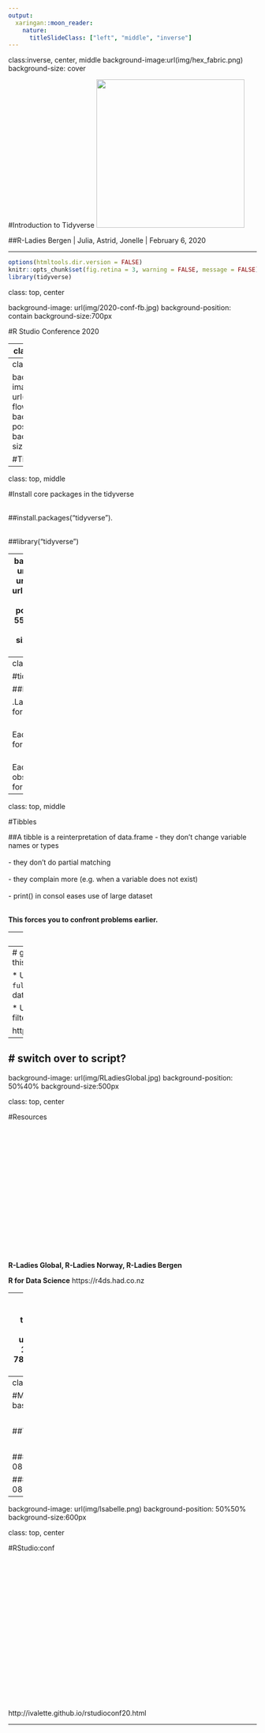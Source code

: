```yaml
---
output:
  xaringan::moon_reader:
    nature:
      titleSlideClass: ["left", "middle", "inverse"]
---
```

class:inverse, center, middle
background-image:url(img/hex_fabric.png)
background-size: cover

#Introduction to Tidyverse
<img src = "img/tidyverse-logo.png" width = "300px"/>

##R-Ladies Bergen | Julia, Astrid, Jonelle | February 6, 2020

---

```r
options(htmltools.dir.version = FALSE)
knitr::opts_chunk$set(fig.retina = 3, warning = FALSE, message = FALSE)
library(tidyverse)
```

class: top, center

background-image: url(img/2020-conf-fb.jpg)
background-position: contain
background-size:700px 

#R Studio Conference 2020

---
class: center, top


#The tidyverse is<br /> <br /> fundamentally human-centered.<br /> <br />

.red[It is not just a collection of packages<br /> <br /> although it is that!<br /> <br />

It is also a community of people who use these packages;<br /> <br /> 

a diverse, inclusive, and welcoming community.]

---
class: top, center

background-image: url(img/tidyverse-flow.png)
background-position: contain
background-size:600px 

#Tidyverse flow

---
class: top, middle

#Install core packages in the tidyverse <br /> <br />

##install.packages("tidyverse"). <br /> <br />

##library("tidyverse") 

---
background-image: url(img/tidyr.png), url(img/dplyr.png), url(img/ggplot2.png)
background-position: 18%75%, 55%50%, 93%30%
background-size:250px, 250px, 250px

class:top, center 

#Tidy, transform, visualize 


---
class: top, middle

#tidyr

##In tidy data:

.Large[Each variable forms a column.<br /> <br />

Each observation forms a row.<br /> <br />

Each type of observational unit forms a table.]


---
class: top, middle

#Tibbles

##A tibble is a reinterpretation of data.frame
- they don’t change variable names or types<br /> <br />
- they don’t do partial matching<br /> <br />
- they complain more (e.g. when a variable does not exist)<br /> <br />
- print() in consol eases use of large dataset<br /> <br /> 

**This forces you to confront problems earlier.**

---
class: top, middle

# dplyr

A consistent set of verbs for the most common data manipulation challenges:

* `select()` extracts variables by column names
* `filter()` extracts cases
* `mutate()` creates new variables in new column
* `arrange()` reorders the cases by rows
* `group_by()` make groupwise operations on cases
* `summarise()` creates tables of mini summaries

* Connect operations with **the pipe** `%>%` 
---
# get an example in here ---  work on this? or add to script .rmd

* Use `left_join()`, `right_join()`, `full_join()`, or `inner_join()` to join datasets

* Use `semi_join()` or `anti_join()` to filter datasets against each other

https://r4ds.had.co.nz/transform.html

---
# switch over to script?
---
background-image: url(img/RLadiesGlobal.jpg)
background-position: 50%40%
background-size:500px

class: top, center

#Resources

<br /> <br /> <br /> <br /> <br /> <br /> <br /> <br /> <br /> <br /> <br /> <br /> <br /> <br /> <br />

**R-Ladies Global, R-Ladies Norway, R-Ladies Bergen**

**R for Data Science** https://r4ds.had.co.nz

---
background-image: url(img/viz.png), url(img/data-import.png), url(img/data-transformation.png), url(img/rmarkdown-2.0.png), url(img/shiny.png), url(img/strings.png)
background-position: 10%90%, 30%75%, 50%60%, 60%45%, 78%30%, 90%15%
background-size:300px, 300px, 300px, 300px, 300px, 300px

class: top, left

#Cheet sheets galore!
https://rstudio.cloud/learn/cheat-sheets




---
class: top, center

#Many resources available for the<br /> base R-curious!

<br /> 

##Try the two-part blog by Rebecca Barter

<br />

###http://www.rebeccabarter.com/blog/2019-08-05_base_r_to_tidyverse/

###http://www.rebeccabarter.com/blog/2019-08-05_base_r_to_tidyverse_pt2/

---
background-image: url(img/Isabelle.png)
background-position: 50%50%
background-size:600px

class: top, center


#RStudio:conf

<br /> <br /> <br /> <br /> <br /> <br /> <br /> <br /> <br /> <br /> <br /> <br /> <br /> <br /> <br /> <br /> <br /> 

http://ivalette.github.io/rstudioconf20.html

---

